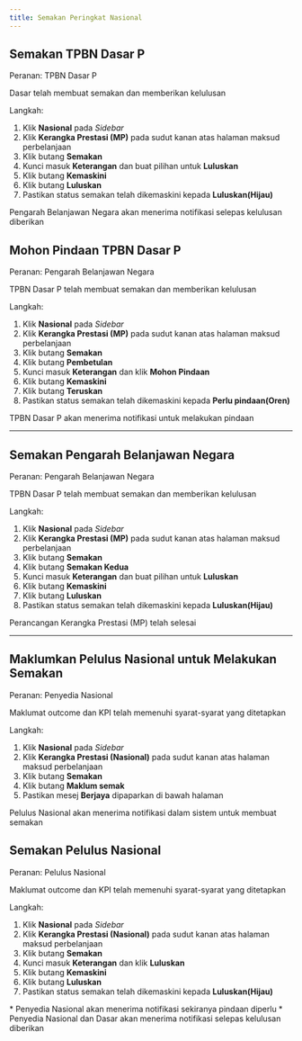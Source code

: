 ```yaml
---
title: Semakan Peringkat Nasional
---
```


## Semakan TPBN Dasar P
Peranan: TPBN Dasar P

<Callout title="Pra-syarat" type="warn">
Dasar telah membuat semakan dan memberikan kelulusan
</Callout>

Langkah:
1. Klik **Nasional** pada *Sidebar*
2. Klik **Kerangka Prestasi (MP)** pada sudut kanan atas halaman maksud perbelanjaan
3. Klik butang **Semakan**  
4. Kunci masuk **Keterangan** dan buat pilihan untuk **Luluskan**
5. Klik butang **Kemaskini**
6. Klik butang **Luluskan** 
7. Pastikan status semakan telah dikemaskini kepada **Luluskan(Hijau)**

<Callout title="Outcome">
Pengarah Belanjawan Negara akan menerima notifikasi selepas kelulusan diberikan
</Callout>

## Mohon Pindaan TPBN Dasar P
Peranan: Pengarah Belanjawan Negara

<Callout title="Pra-syarat" type="warn">
TPBN Dasar P telah membuat semakan dan memberikan kelulusan
</Callout>

Langkah:
1. Klik **Nasional** pada *Sidebar*
2. Klik **Kerangka Prestasi (MP)** pada sudut kanan atas halaman maksud perbelanjaan
3. Klik butang **Semakan**  
4. Klik butang **Pembetulan**
5. Kunci masuk **Keterangan** dan klik **Mohon Pindaan**
6. Klik butang **Kemaskini**
7. Klik butang **Teruskan** 
8. Pastikan status semakan telah dikemaskini kepada **Perlu pindaan(Oren)**

<Callout title="Outcome">
TPBN Dasar P akan menerima notifikasi untuk melakukan pindaan 
</Callout>

--- 

## Semakan Pengarah Belanjawan Negara
Peranan: Pengarah Belanjawan Negara

<Callout title="Pra-syarat" type="warn">
TPBN Dasar P telah membuat semakan dan memberikan kelulusan
</Callout>

Langkah:
1. Klik **Nasional** pada *Sidebar*
2. Klik **Kerangka Prestasi (MP)** pada sudut kanan atas halaman maksud perbelanjaan
3. Klik butang **Semakan**  
4. Klik butang **Semakan Kedua**
5. Kunci masuk **Keterangan** dan buat pilihan untuk **Luluskan**
6. Klik butang **Kemaskini**
7. Klik butang **Luluskan** 
8. Pastikan status semakan telah dikemaskini kepada **Luluskan(Hijau)**

<Callout title="Outcome">
Perancangan Kerangka Prestasi (MP) telah selesai
</Callout>

--- 

## Maklumkan Pelulus Nasional untuk Melakukan Semakan
Peranan: Penyedia Nasional 

<Callout title="Pra-syarat" type="warn">
Maklumat outcome dan KPI telah memenuhi syarat-syarat yang ditetapkan
</Callout>

Langkah:
1. Klik **Nasional** pada *Sidebar*
2. Klik **Kerangka Prestasi (Nasional)** pada sudut kanan atas halaman maksud perbelanjaan
3. Klik butang **Semakan** 
4. Klik butang **Maklum semak**
5. Pastikan mesej **Berjaya** dipaparkan di bawah halaman

<Callout title="Outcome">
Pelulus Nasional akan menerima notifikasi dalam sistem untuk membuat semakan
</Callout>

## Semakan Pelulus Nasional
Peranan: Pelulus Nasional

<Callout title="Pra-syarat" type="warn">
Maklumat outcome dan KPI telah memenuhi syarat-syarat yang ditetapkan
</Callout>

Langkah:
1. Klik **Nasional** pada *Sidebar*
2. Klik **Kerangka Prestasi (Nasional)** pada sudut kanan atas halaman maksud perbelanjaan
3. Klik butang **Semakan**  
4. Kunci masuk **Keterangan** dan klik **Luluskan**
5. Klik butang **Kemaskini**
6. Klik butang **Luluskan**
7. Pastikan status semakan telah dikemaskini kepada **Luluskan(Hijau)**

<Callout title="Outcome">
* Penyedia Nasional akan menerima notifikasi sekiranya pindaan diperlu
* Penyedia Nasional dan Dasar akan menerima notifikasi selepas kelulusan diberikan
</Callout>